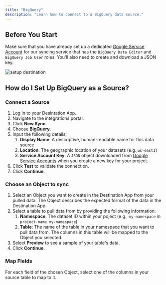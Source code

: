 ```yaml
---
title: "BigQuery"
description: "Learn how to connect to a BigQuery data source."
---
```


## Before You Start 

Make sure that you have already set up a dedicated [Google Service Account](https://console.cloud.google.com/iam-admin/serviceaccounts) for our syncing service that has the `BigQuery Data Editor` and `BigQuery Job User` roles. You'll also need to create and download a JSON key.

<Frame>
    <img style={{"box-shadow": "rgb(99 99 99 / 30%) 0 0 4px", "border-radius": "8px"}} src="/images/serviceaccount-key.gif" alt="setup destination" />
</Frame>

## How do I Set Up BigQuery as a Source?

### Connect a Source

1. Log in to your Desintation App.
2. Navigate to the integrations portal.
3. Click **New Sync**.
4. Choose **BigQuery**.
5. Input the following details:
    1. **Display Name**: A descriptive, human-readable name for this data source
    1. **Location**: The geographic location of your datasets (e.g.,`us-east1`)
    1. **Service Account Key**: A `JSON` object downloaded from [Google Service Accounts](https://console.cloud.google.com/iam-admin/serviceaccounts) when you create a new key for your project.
6. Click **Test** to validate the connection.
7. Click **Continue**.

### Choose an Object to sync

1. Select an Object you want to create in the Destination App from your pulled data. The Object describes the expected format of the data in the Destination App.
2. Select a table to pull data from by providing the following information:
    1. **Namespace**: The dataset ID within your poject (e.g., `my-namespace` in `project-name.my-namespace`)
    1. **Table**: The name of the table in your namespace that you want to pull data from. The columns in this table will be mapped to the Object you selected.
3. Select **Preview** to see a sample of your table's data.
4. Click **Continue**.

### Map Fields

For each field of the chosen Object, select one of the columns in your source table to map to it.